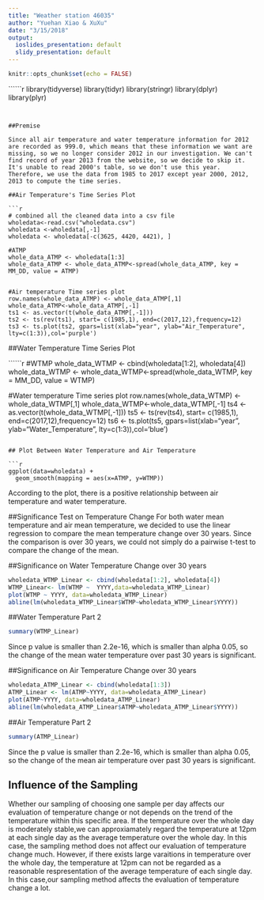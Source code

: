 ```yaml
---
title: "Weather station 46035"
author: "Yuehan Xiao & XuXu"
date: "3/15/2018"
output:
  ioslides_presentation: default
  slidy_presentation: default
---
```

```r
knitr::opts_chunk$set(echo = FALSE)
```




``````r

library(tidyverse)
library(tidyr)
library(stringr)
library(dplyr)
library(plyr)

```


##Premise

Since all air temperature and water temperature information for 2012 are recorded as 999.0, which means that these information we want are missing, so we no longer consider 2012 in our investigation. We can't find record of year 2013 from the website, so we decide to skip it. It's unable to read 2000's table, so we don't use this year. Therefore, we use the data from 1985 to 2017 except year 2000, 2012, 2013 to compute the time series.

##Air Temperature's Time Series Plot

```r


# combined all the cleaned data into a csv file
wholedata<-read.csv("wholedata.csv")
wholedata <-wholedata[,-1]
wholedata <- wholedata[-c(3625, 4420, 4421), ]

#ATMP
whole_data_ATMP <- wholedata[1:3]
whole_data_ATMP <- whole_data_ATMP<-spread(whole_data_ATMP, key = MM_DD, value = ATMP)


#Air temperature Time series plot
row.names(whole_data_ATMP) <- whole_data_ATMP[,1]
whole_data_ATMP<-whole_data_ATMP[,-1]
ts1 <- as.vector(t(whole_data_ATMP[,-1]))
ts2 <- ts(rev(ts1), start= c(1985,1), end=c(2017,12),frequency=12)
ts3 <- ts.plot(ts2, gpars=list(xlab="year", ylab="Air_Temperature", lty=c(1:3)),col='purple')
```

##Water Temperature Time Series Plot

``````r
#WTMP
whole_data_WTMP <- cbind(wholedata[1:2], wholedata[4])
whole_data_WTMP <- whole_data_WTMP<-spread(whole_data_WTMP, key = MM_DD, value = WTMP)

#Water temperature Time series plot
row.names(whole_data_WTMP) <- whole_data_WTMP[,1]
whole_data_WTMP<-whole_data_WTMP[,-1]
ts4 <- as.vector(t(whole_data_WTMP[,-1]))
ts5 <- ts(rev(ts4), start= c(1985,1), end=c(2017,12),frequency=12)
ts6 <- ts.plot(ts5, gpars=list(xlab="year", ylab="Water_Temperature", lty=c(1:3)),col='blue')
```

## Plot Between Water Temperature and Air Temperature

```r
ggplot(data=wholedata) +
  geom_smooth(mapping = aes(x=ATMP, y=WTMP))
```

According to the plot, there is a positive relationship between air temperature and water temperature.

##Significance Test on Temperature Change 
For both water mean temperature and air mean temperature, we decided to use the linear regression to compare the mean temperature change over 30 years. Since the comparison is over 30 years, we could not simply do a pairwise t-test to compare the change of the mean. 

##Significance on Water Temperature Change over 30 years

```r
wholedata_WTMP_Linear <- cbind(wholedata[1:2], wholedata[4])
WTMP_Linear<- lm(WTMP ~  YYYY,data=wholedata_WTMP_Linear)
plot(WTMP ~ YYYY, data=wholedata_WTMP_Linear)
abline(lm(wholedata_WTMP_Linear$WTMP~wholedata_WTMP_Linear$YYYY))
```

##Water Temperature Part 2

```r
summary(WTMP_Linear)
```
Since p value is smaller than 2.2e-16, which is smaller than alpha 0.05, so the change of the mean water temperature over past 30 years is significant.

##Significance on Air Temperature Change over 30 years

```r
wholedata_ATMP_Linear <- cbind(wholedata[1:3])
ATMP_Linear <- lm(ATMP~YYYY, data=wholedata_ATMP_Linear)
plot(ATMP~YYYY, data=wholedata_ATMP_Linear)
abline(lm(wholedata_ATMP_Linear$ATMP~wholedata_ATMP_Linear$YYYY))
```

##Air Temperature Part 2

```r
summary(ATMP_Linear)
```
Since the p value is smaller than 2.2e-16, which is smaller than alpha 0.05, so the change of the mean air temperature over past 30 years is significant.

## Influence of the Sampling 

Whether our sampling of choosing one sample per day affects our evaluation of temperature change or not depends on the trend of the temperature within this specific area. If the temperature over the whole day is moderately stable,we can approxiamately regard the temperature at 12pm at each single day as the average temperature over the whole day. In this case, the sampling method does not affect our evaluation of temperature change much. However, if there exists large varaitions in temperature over the whole day, the temperature at 12pm can not be regarded as a reasonable respresentation of the average temperature of each single day. In this case,our sampling method affects the evaluation of temperature change a lot.
